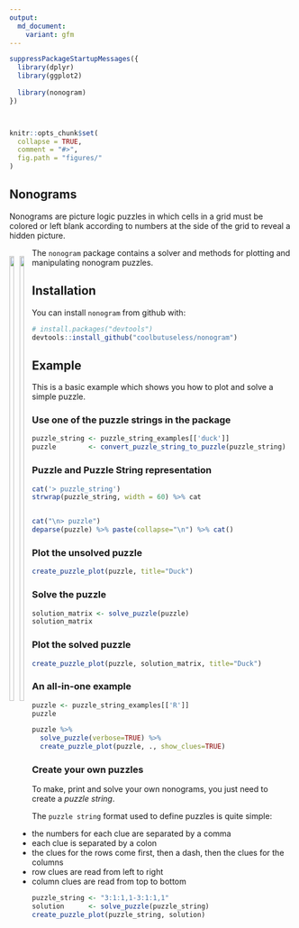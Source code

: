 ```yaml
---
output:
  md_document:
    variant: gfm
---
```


<!-- README.md is generated from README.Rmd. Please edit that file -->

```r

suppressPackageStartupMessages({
  library(dplyr)
  library(ggplot2)
  
  library(nonogram)
})



knitr::opts_chunk$set(
  collapse = TRUE,
  comment = "#>",
  fig.path = "figures/"
)
```





Nonograms
------------------------------------------------------------------------------

Nonograms are picture logic puzzles in which cells in a grid must be colored or left blank according to numbers at the side of the grid to reveal a hidden picture.

<div style="float: left;">
  <img src="figures/example-blank.png" width="45%"><img src="figures/example-solved.png" width="45%">
</div>


The `nonogram` package contains a solver and methods for plotting and manipulating
nonogram puzzles.


Installation
------------------------------------------------------------------------------

You can install `nonogram` from github with:

```r
# install.packages("devtools")
devtools::install_github("coolbutuseless/nonogram")
```


Example
------------------------------------------------------------------------------

This is a basic example which shows you how to plot and solve a simple puzzle.

### Use one of the puzzle strings in the package

```r
puzzle_string <- puzzle_string_examples[['duck']] 
puzzle        <- convert_puzzle_string_to_puzzle(puzzle_string)
```

### Puzzle and Puzzle String representation

```r
cat('> puzzle_string')
strwrap(puzzle_string, width = 60) %>% cat


cat("\n> puzzle")
deparse(puzzle) %>% paste(collapse="\n") %>% cat()
```

### Plot the unsolved puzzle

```r
create_puzzle_plot(puzzle, title="Duck")
```

### Solve the puzzle

```r
solution_matrix <- solve_puzzle(puzzle) 
solution_matrix
```


### Plot the solved puzzle

```r
create_puzzle_plot(puzzle, solution_matrix, title="Duck")
```


### An all-in-one example

```r
puzzle <- puzzle_string_examples[['R']]
puzzle

puzzle %>%
  solve_puzzle(verbose=TRUE) %>%
  create_puzzle_plot(puzzle, ., show_clues=TRUE)
```


### Create your own puzzles

To make, print and solve your own nonograms, you just need to create a *puzzle string*.

The `puzzle string` format used to define puzzles is quite simple:

* the numbers for each clue are separated by a comma
* each clue is separated by a colon
* the clues for the rows come first, then a dash, then the clues for the columns
* row clues are read from left to right
* column clues are read from top to bottom


```r
puzzle_string <- "3:1:1,1-3:1:1,1"
solution      <- solve_puzzle(puzzle_string)
create_puzzle_plot(puzzle_string, solution)
```











